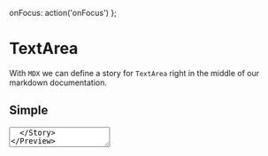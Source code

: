 

<Meta title='Components|Inputs/TextArea' component={TextArea} />

  onFocus: action('onFocus')
};

# TextArea
With `MDX` we can define a story for `TextArea` right in the middle of our
markdown documentation.

## Simple 
<Preview>
	<Story name='Simple'>
      <TextArea
        {...actions}
        label="Simple TextArea"
        rows={4}
        cols={50}
        placeholder="Brief something"
      />
  </Story>
</Preview>

## Error 
<Preview>
  <Story name='Error'>
		<TextArea
      {...actions}
      label="TextArea with Error"
      rows={4}
      cols={50}
      error={true}
      errormessage={"Field is Required!"}
      placeholder="Brief something"
    />
  </Story>
</Preview>


## Props
<Props of={TextArea} />